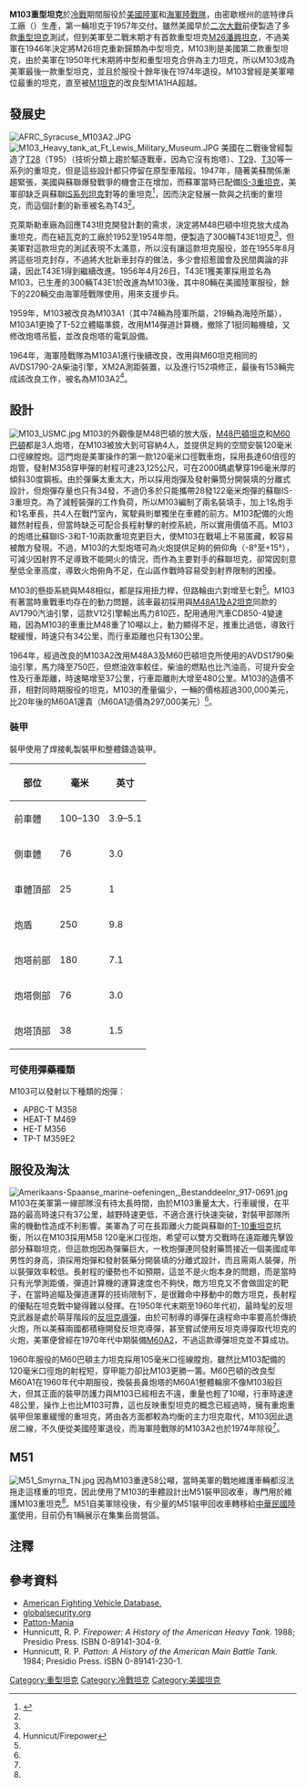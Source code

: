 {{Infobox Weapon
| name = M103重型坦克
| image = File:M103A2 museum.jpg
| image_size = 300px
| caption = 一輛存放於[[博文頓坦克博物館|博文頓坦克博物館]]的M103A2
| origin = {{USA}}
| type = [[重型坦克|重型坦克]]<ref>Hunnicutt, p. 35</ref>
| is_vehicle = yes
| service = 1957至1974|unit_cost
| used_by = [[File:Logo_of_the_United_States_Army.svg|20px]] [[美國陸軍|美國陸軍]]<br>[[File:Seal_of_the_United_States_Marine_Corps.svg|20px]] [[美國海軍陸戰隊|海軍陸戰隊]]
| wars = 
| designer = 
| design_date = 
| manufacturer = [[克萊斯勒|克萊斯勒]]
| unit_cost = 300,000美元以上<ref name=DM2>{{Cite book | author = David Miller | title = The Illustrated Directory of Tanks of the World | url = https://archive.org/details/illustrateddirec0000mill_r1i6 | publisher = Zenith Imprint| date = 2000 | pages = pp.442-443| ISBN = 9780760308929|language = en}}</ref>
| production_date = 
| number = 300輛
| variants = M103A1, M103A2
| weight = 65[[短噸|短噸]]（58[[公噸|公噸]]）
| length = 6.99 m
| width = 3.76 m
| height = 3.23 m
| crew = 5（車長，炮手，駕駛員，2名裝填手）
| armour = 180 mm {{Clarify|date=March 2010|reason=pick whichever is correct, delete the other; it might be best as 7 in（180 mm）}}
| primary_armament = [[M58_120毫米坦克炮|M58 120毫米坦克炮]]<br>備彈34發
| secondary_armament = 2挺[[白朗寧M1919中型機槍|M37機槍]]<br>1挺[[白朗寧M2重機槍|白朗寧M2重機槍]]
| engine = （M103A1）[[大陸公司|大陸公司]]AV1790 12缸風冷[[汽油機|汽油機]]<br/>810馬力（604 kW）<br/>（M103A2）大陸公司AVDS1790-2 [[V12引擎|V12]]雙渦輪增壓[[柴油機|柴油機]]
| engine_power = 750馬力（560 kW）
| transmission = [[通用汽車|通用汽車]]CD-850-4A/ -4B<br>2個前進擋，一個後退擋
| fuel_capacity = 280 [[加侖|加侖]]（710升）
| pw_ratio = M103: 12.4馬力/短噸<br />M103A2: 11.5馬力/短噸
| suspension = [[扭力桿|扭力桿]]
| clearance = 
| vehicle_range = M103: 80 mi（130 km）<br />M103A2: 295 mi（480 km）
| speed = M103: 21 mph（34 km/h）<br /> M103A2: 23 mph（37 km/h）
}}
{{冷戰坦克}}
'''M103重型坦克'''於[[冷戰|冷戰]]期間服役於[[美國陸軍|美國陸軍]]和[[美國海軍陸戰隊|海軍陸戰隊]]，由密歇根州的底特律兵工廠（{{tsl|en|Detroit Arsenal Tank Plant}}）生產，第一輛坦克于1957年交付。雖然美國早於[[二次大戰|二次大戰]]前便製造了多款[[重型坦克|重型坦克]]測試，但到美軍至二戰末期才有首款重型坦克[[M26潘興坦克|M26潘興坦克]]，不過美軍在1946年決定將M26坦克重新歸類為中型坦克，M103則是美國第二款重型坦克，由於美軍在1950年代末期將中型和重型坦克合併為主力坦克，所以M103成為美軍最後一款重型坦克，並且於服役十餘年後在1974年退役。M103曾經是美軍噸位最重的坦克，直至被[[M1坦克|M1坦克]]的改良型M1A1HA超越。

==發展史==
[[File:AFRC_Syracuse_M103A2.JPG|right]]
[[File:M103_Heavy_tank_at_Ft_Lewis_Military_Museum.JPG|right]]
美國在二戰後曾經製造了[[T28超重型坦克|T28]]（T95）（技術分類上趨於驅逐戰車，因為它沒有炮塔）、[[T29|T29]]、[[T30|T30]]等一系列的重坦克，但是這些設計都只停留在原型車階段。1947年，隨著美蘇關係漸趨緊張，美國與蘇聯爆發戰爭的機會正在增加，而蘇軍當時已配備[[IS-3|IS-3重坦克]]，美軍卻缺乏與蘇聯[[IS系列坦克|IS系列坦克]]對等的重坦克<ref name=M103D>{{Cite book | author = Kenneth Estes | title = M103 Heavy Tank 1950-74| publisher =Osprey Publishing | date = 2013 | pages = pp. | ISBN = 9781849089821 | language = en}}</ref>，因而決定發展一款與之抗衡的重坦克，而這個計劃的新車被名為T43<ref name=DM2/>。

克萊斯勒車廠為回應T43坦克開發計劃的需求，決定將M48巴頓中坦克放大成為重坦克，而在紐瓦克的工廠於1952至1954年間，便製造了300輛T43E1坦克<ref name=M103D/>，但美軍對這款坦克的測試表現不太滿意，所以沒有讓這款坦克服役，並在1955年8月將這些坦克封存，不過將大批新車封存的做法，多少會招惹國會及民間輿論的非議，因此T43E1得到繼續改進。1956年4月26日，T43E1獲美軍採用並名為M103，已生產的300輛T43E1於改進為M103後，其中80輛在美國陸軍服役，餘下的220輛交由海軍陸戰隊使用，用來支援步兵。

1959年，M103被改良為M103A1（其中74輛為陸軍所屬，219輛為海陸所屬），M103A1更換了T-52立體瞄準鏡，改用M14彈道計算機，撤除了1挺同軸機槍，又修改炮塔吊籃，並改良炮塔的電氣設備。

1964年，海軍陸戰隊為M103A1進行後續改良，改用與M60坦克相同的AVDS1790-2A柴油引擎，XM2A測距裝置，以及進行152項修正，最後有153輛完成該改良工作，被名為M103A2<ref>Hunnicut/Firepower</ref>。

==設計==
[[File:M103_USMC.jpg|thumb]]
M103的外觀像是M48巴頓的放大版，[[M48巴頓坦克|M48巴頓坦克]]和[[M60巴頓|M60巴頓]]都是3人炮塔，在M103被放大到可容納4人，並提供足夠的空間安裝120毫米口徑線膛炮。這門炮是美軍操作的第一款120毫米口徑戰車炮，採用長達60倍徑的炮管，發射M358穿甲彈的射程可達23,125公尺，可在2000碼處擊穿196毫米厚的傾斜30度鋼板。由於彈藥太重太大，所以採用炮彈及發射藥筒分開裝填的分離式設計，但炮彈存量也只有34發，不過仍多於只能攜帶28發122毫米炮彈的蘇聯IS-3重坦克。為了減輕裝彈的工作負荷，所以M103編制了兩名裝填手，加上1名炮手和1名車長，共4人在戰鬥室內，駕駛員則單獨坐在車體的前方。M103配備的火炮雖然射程長，但當時缺乏可配合長程射擊的射控系統，所以實用價值不高。M103的炮塔比蘇聯IS-3和T-10兩款重坦克更巨大，使M103在戰場上不易匿藏，較容易被敵方發現。不過，M103的大型炮塔可為火炮提供足夠的俯仰角（-8°至+15°），可減少因射界不足導致不能開火的情況，而作為主要對手的蘇聯坦克，卻常因刻意壓低全車高度，導致火炮俯角不足，在山區作戰時容易受到射界限制的困擾。

M103的懸掛系統與M48相似，都是採用扭力桿，但路輪由六對增至七對<ref name=DM2/>。M103有著當時重戰車均存在的動力問題，該車最初採用與[[M48巴頓坦克|M48A1及A2坦克]]同款的AV1790汽油引擎，這款V12引擎輸出馬力810匹，配用通用汽車CD850-4變速箱，因為M103的車重比M48重了10噸以上，動力顯得不足，推重比過低，導致行駛緩慢，時速只有34公里，而行車距離也只有130公里。

1964年，經過改良的M103A2改用M48A3及M60巴頓坦克所使用的AVDS1790柴油引擎，馬力降至750匹，但燃油效率較佳，柴油的燃點也比汽油高，可提升安全性及行車距離，時速略增至37公里，行車距離則大增至480公里。M103的造價不菲，相對同時期服役的坦克，M103的產量偏少，一輛的價格超過300,000美元，比20年後的M60A1還貴（M60A1造價為297,000美元）<ref name=DM2/>。

===裝甲===
裝甲使用了焊接軋製裝甲和整體鑄造裝甲。
{| class=wikitable style="text-align:right;" width=300px
|-
!部位
!毫米
!英寸
|-
| 前車體 || 100–130 ||3.9–5.1
|-
| 側車體 || 76 ||3.0
|-
| 車體頂部 || 25 ||1
|-
| 炮盾 || 250 ||9.8
|-
| 炮塔前部 || 180 ||7.1
|-
| 炮塔側部 || 76 ||3.0
|-
| 炮塔頂部|| 38 ||1.5
|}

===可使用彈藥種類===
M103可以發射以下種類的炮彈：
* APBC-T M358 
* HEAT-T M469 
* HE-T M356 
* TP-T M359E2

==服役及淘汰==
[[File:Amerikaans-Spaanse_marine-oefeningen,_Bestanddeelnr_917-0691.jpg|thumb]] 
M103在美軍第一線部隊沒有待太長時間，由於M103重量太大，行車緩慢，在平路的最高時速只有37公里，越野時速更低，不適合進行快速突破，對裝甲部隊所需的機動性造成不利影響。美軍為了可在長距離火力能與蘇聯的[[T-10坦克|T-10重坦克]]抗衡，所以在M103採用M58 120毫米口徑炮，希望可以雙方交戰時在遠距離先擊毀部分蘇聯坦克，但這款炮因為彈藥巨大，一枚炮彈連同發射藥筒接近一個美國成年男性的身高，須採用炮彈和發射裝藥分開裝填的分離式設計，而且需兩人裝彈，所以裝彈效率較低。長射程的優勢也不如預期，這並不是火炮本身的問題，而是當時只有光學測距儀，彈道計算機的運算速度也不夠快，敵方坦克又不會做固定的靶子，在當時追瞄及彈道運算的技術限制下，是很難命中移動中的敵方坦克，長射程的優點在坦克戰中變得難以發揮。在1950年代末期至1960年代初，最時髦的反坦克武器是處於萌芽階段的[[反坦克導彈|反坦克導彈]]，由於可制導的導彈在遠程命中率要高於傳統火炮，所以美蘇兩國都積極開發反坦克導彈，甚至嘗試使用反坦克導彈取代坦克的火炮，美軍便曾經在1970年代中期裝備[[M60巴頓|M60A2]]，不過這款導彈坦克並不算成功。

1960年服役的M60巴頓主力坦克採用105毫米口徑線膛炮，雖然比M103配備的120毫米口徑炮的射程短，穿甲能力卻比M103更勝一籌。M60巴頓的改良型M60A1在1960年代中期服役，換裝長鼻炮塔的M60A1整體輪廓不像M103般巨大，但其正面的裝甲防護力與M103已經相去不遠，重量也輕了10噸，行車時速達48公里，操作上也比M103可靠，這也反映重型坦克的概念已經過時，擁有重炮重裝甲但笨重緩慢的重坦克，將由各方面都較為均衡的主力坦克取代，M103因此退居二線，不久便從美國陸軍退役，而海軍陸戰隊的M103A2也於1974年除役<ref name=DM2/>。

==M51==
[[File:M51_Smyrna_TN.jpg|thumb]]
因為M103重達58公噸，當時美軍的戰地維護車輛都沒法拖走這樣重的坦克，因此使用了M103的車體設計出M51裝甲回收車，專門用於維護M103重坦克<ref name=DM2/>。M51自美軍除役後，有少量的M51裝甲回收車轉移給[[中華民國陸軍|中華民國陸軍]]使用，目前仍有1輛展示在集集岳崗營區。

==注釋==
{{Reflist}}

==參考資料==
{{Portal|戰車}}
{{Commons category|M103 Heavy tank}}
* [http://afvdb.50megs.com/usa/m103heavy.html American Fighting Vehicle Database.] {{Wayback|url=http://afvdb.50megs.com/usa/m103heavy.html |date=20210126054735 }}
* [http://www.globalsecurity.org/military/systems/ground/m103.htm globalsecurity.org] {{Wayback|url=http://www.globalsecurity.org/military/systems/ground/m103.htm |date=20201212053950 }}
* [http://www.patton-mania.com/M_103/m_103.html Patton-Mania] {{Wayback|url=http://www.patton-mania.com/M_103/m_103.html |date=20200211030339 }}
* Hunnicutt, R. P. ''Firepower: A History of the American Heavy Tank.'' 1988; Presidio Press.  ISBN 0-89141-304-9.
* Hunnicutt, R. P. ''Patton: A History of the American Main Battle Tank.'' 1984; Presidio Press.  ISBN 0-89141-230-1.

{{DEFAULTSORT:M103 Heavy Tank}}
{{美國二戰後裝甲戰鬥車輛}}
[[Category:重型坦克|Category:重型坦克]]
[[Category:冷戰坦克|Category:冷戰坦克]]
[[Category:美國坦克|Category:美國坦克]]